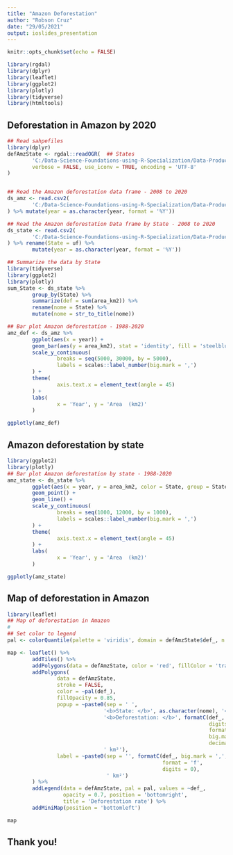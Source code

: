 ---
title: "Amazon Deforestation"
author: "Robson Cruz"
date: "29/05/2021"
output: ioslides_presentation
---

```{r setup, include=FALSE}
knitr::opts_chunk$set(echo = FALSE)
```

```{r, echo=FALSE, message=FALSE, warning=FALSE, comment='', cache=TRUE}
library(rgdal) 
library(dplyr)
library(leaflet)
library(ggplot2)
library(plotly)
library(tidyverse)
library(htmltools)
```

## Deforestation in Amazon by 2020
```{r, echo=FALSE, warning=FALSE, message=FALSE}
## Read sahpefiles
library(dplyr)
defAmzState <- rgdal::readOGR(  ## States
        'C:/Data-Science-Foundations-using-R-Specialization/Data-Products/Peer-graded_Assignment2/data/Amz_States_def.shp',
        verbose = FALSE, use_iconv = TRUE, encoding = 'UTF-8'
)


## Read the Amazon deforestation data frame - 2008 to 2020
ds_amz <- read.csv2(
        'C:/Data-Science-Foundations-using-R-Specialization/Data-Products/Peer-graded_Assignment2/data/terrabrasilis_legal_amazon_1988_2020.csv'
) %>% mutate(year = as.character(year, format = '%Y'))

## Read the Amazon deforestation Data frame by State - 2008 to 2020        
ds_state <- read.csv2(
        'C:/Data-Science-Foundations-using-R-Specialization/Data-Products/Peer-graded_Assignment2/data/terrabrasilis_states_amazon_1988_2020.csv'
) %>% rename(State = uf) %>%
        mutate(year = as.character(year, format = '%Y'))

## Summarize the data by State
library(tidyverse)
library(ggplot2)
library(plotly)
sum_State <- ds_state %>%
        group_by(State) %>%
        summarize(def = sum(area_km2)) %>%
        rename(nome = State) %>%
        mutate(nome = str_to_title(nome))

## Bar plot Amazon deforestation - 1988-2020
amz_def <- ds_amz %>%
        ggplot(aes(x = year)) +
        geom_bar(aes(y = area_km2), stat = 'identity', fill = 'steelblue') +
        scale_y_continuous(
                breaks = seq(5000, 30000, by = 5000),
                labels = scales::label_number(big.mark = ',')
        ) +
        theme(
                axis.text.x = element_text(angle = 45)
        ) +
        labs(
                x = 'Year', y = 'Area  (km2)'
        )

ggplotly(amz_def)
```

## Amazon deforestation by state
```{r, echo=FALSE, warning=FALSE,message=FALSE}
library(ggplot2)
library(plotly)
## Bar plot Amazon deforestation by state - 1988-2020
amz_state <- ds_state %>%
        ggplot(aes(x = year, y = area_km2, color = State, group = State)) +
        geom_point() +
        geom_line() +
        scale_y_continuous(
                breaks = seq(1000, 12000, by = 1000),
                labels = scales::label_number(big.mark = ',')
        ) +
        theme(
                axis.text.x = element_text(angle = 45)
        ) +
        labs(
                x = 'Year', y = 'Area  (km2)'
        )

ggplotly(amz_state)
```

## Map of deforestation in Amazon
```{r, echo=FALSE, warning=FALSE}
library(leaflet)
## Map of deforestation in Amazon
#
## Set color to legend
pal <- colorQuantile(palette = 'viridis', domain = defAmzState$def_, n = 9)

map <- leaflet() %>%
        addTiles() %>%
        addPolygons(data = defAmzState, color = 'red', fillColor = 'transparent') %>%
        addPolygons(
                data = defAmzState, 
                stroke = FALSE,
                color = ~pal(def_),
                fillOpacity = 0.85,
                popup = ~paste0(sep = ' ', 
                               '<b>State: </b>', as.character(nome), '<br>',
                               '<b>Deforestation: </b>', formatC(def_,
                                                                 digits = 2,
                                                                 format = 'f',
                                                                 big.mark = ',',
                                                                 decimal.mark = '.'),
                               ' km²'),
                label = ~paste0(sep = '', formatC(def_, big.mark = ',', 
                                                  format = 'f',
                                                  digits = 0), 
                                ' km²')
        ) %>%
        addLegend(data = defAmzState, pal = pal, values = ~def_, 
                  opacity = 0.7, position = 'bottomright', 
                  title = 'Deforestation rate') %>%
        addMiniMap(position = 'bottomleft')

map
```
## Thank you!
